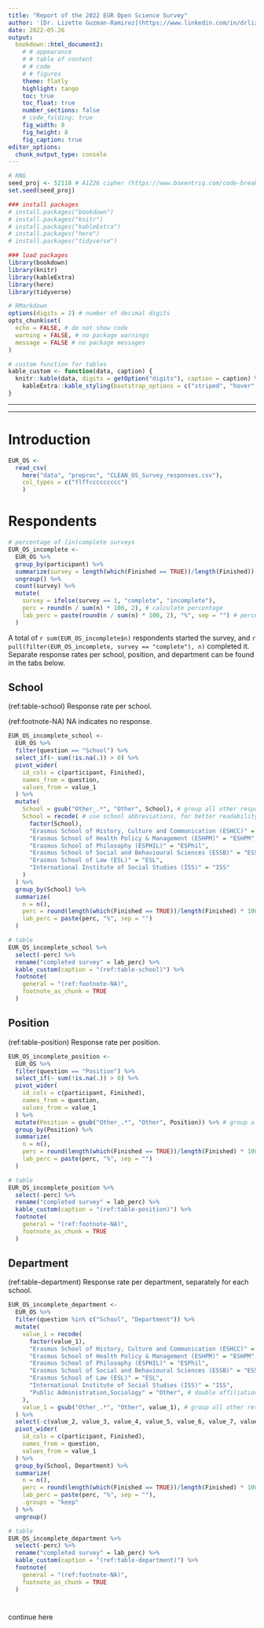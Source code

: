 ```yaml
---
title: "Report of the 2022 EUR Open Science Survey"
author: '[Dr. Lizette Guzman-Ramirez](https://www.linkedin.com/in/drlizguzman/), [Dr. Antonio Schettino](https://antonio-schettino.com/)'
date: 2022-05-26
output:
  bookdown::html_document2:
    # # appearance
    # # table of content
    # # code
    # # figures
    theme: flatly
    highlight: tango
    toc: true
    toc_float: true  
    number_sections: false
    # code_folding: true
    fig_width: 8
    fig_height: 8
    fig_caption: true
editor_options: 
  chunk_output_type: console
---
```


```r

# RNG
seed_proj <- 52118 # A1Z26 cipher (https://www.boxentriq.com/code-breaking/letters-to-numbers)
set.seed(seed_proj)

### install packages
# install.packages("bookdown")
# install.packages("knitr")
# install.packages("kableExtra")
# install.packages("here")
# install.packages("tidyverse")

### load packages
library(bookdown)
library(knitr)
library(kableExtra)
library(here)
library(tidyverse)

# RMarkdown
options(digits = 2) # number of decimal digits
opts_chunk$set(
  echo = FALSE, # do not show code
  warning = FALSE, # no package warnings
  message = FALSE # no package messages
)

# custom function for tables
kable_custom <- function(data, caption) {
  knitr::kable(data, digits = getOption("digits"), caption = caption) %>%
    kableExtra::kable_styling(bootstrap_options = c("striped", "hover", "condensed", "responsive"))
}

```

***
***

# Introduction

<!-- The Erasmus Research Institute of Management (ERIM) is committed to making Open Science practices the norm among its researchers. -->

<!-- Open Science increases transparency throughout the research cycle -- from hypothesis, methodology, observation, data collection, to analysis and publication --, resulting in increased research efficiency and enhanced research quality, visibility, and engagement. Open Science also enables the creation of new research questions and promotes collaborations and community building. -->

<!-- For these reasons, ERIM wanted to have a baseline on what and how much open science practices its researchers are already engaging with and which ones they want to learn more about. These questions created the need to conduct a survey. -->

<!-- The ESE and RSM Open Science Spring Survey was open to all researchers from the 6th of April to the 6th of May 2021. Questions were adapted from the [Swinburne Open Science Survey](https://osf.io/vpwf7/). -->

<!-- The survey explored how researchers perceive and use open science practices. Eight main topics were covered: -->

<!-- 1. Preregistration -->
<!-- 2. Open materials/code -->
<!-- 3. Open data -->
<!-- 4. Pre-publication archiving -->
<!-- 5. Open access -->
<!-- 6. General experience with open science practices -->
<!-- 7. Awareness of available tools -->
<!-- 8. Role of ERIM -->

<!-- This report displays the combined results (ESE and RSM) as well as separately for each school[^1]. -->

<!-- This is a living document that will be updated with new information and insights. For any comments or questions, please contact [Dr. Lizette Guzman-Ramirez](mailto:guzmanramirez@rsm.nl) (ERIM Research Data Steward) or [Dr. Antonio Schettino](mailto:schettino@eur.nl) (ERS Open Science Coordinator). -->

```r

EUR_OS <-
  read_csv(
    here("data", "preproc", "CLEAN_OS_Survey_responses.csv"),
    col_types = c("flffccccccccc")
    )

```

# Respondents {.tabset .tabset-pills}

```r

# percentage of (in)complete surveys
EUR_OS_incomplete <-
  EUR_OS %>% 
  group_by(participant) %>%
  summarize(survey = length(which(Finished == TRUE))/length(Finished)) %>%
  ungroup() %>%
  count(survey) %>% 
  mutate(
    survey = ifelse(survey == 1, "complete", "incomplete"),
    perc = round(n / sum(n) * 100, 2), # calculate percentage
    lab_perc = paste(round(n / sum(n) * 100, 2), "%", sep = "") # percentage as text (for plot labels)
  )

```

A total of `r sum(EUR_OS_incomplete$n)` respondents started the survey, and `r pull(filter(EUR_OS_incomplete, survey == "complete"), n)` completed it. Separate response rates per school, position, and department can be found in the tabs below.

## School

(ref:table-school) Response rate per school.

(ref:footnote-NA) NA indicates no response.

```r

EUR_OS_incomplete_school <-
  EUR_OS %>% 
  filter(question == "School") %>% 
  select_if(~ sum(!is.na(.)) > 0) %>%
  pivot_wider(
    id_cols = c(participant, Finished),
    names_from = question,
    values_from = value_1
  ) %>% 
  mutate(
    School = gsub("Other_.*", "Other", School), # group all other responses in "Other"
    School = recode( # use school abbreviations, for better readability
      factor(School),
      "Erasmus School of History, Culture and Communication (ESHCC)" = "ESHCC",
      "Erasmus School of Health Policy & Management (ESHPM)" = "ESHPM",
      "Erasmus School of Philosophy (ESPHIL)" = "ESPhil",
      "Erasmus School of Social and Behavioural Sciences (ESSB)" = "ESSB",
      "Erasmus School of Law (ESL)" = "ESL",
      "International Institute of Social Studies (ISS)" = "ISS"
    )
  ) %>%
  group_by(School) %>%
  summarize(
    n = n(),
    perc = round(length(which(Finished == TRUE))/length(Finished) * 100, 2),
    lab_perc = paste(perc, "%", sep = "")
  )

# table
EUR_OS_incomplete_school %>%
  select(-perc) %>% 
  rename("completed survey" = lab_perc) %>% 
  kable_custom(caption = "(ref:table-school)") %>% 
  footnote(
    general = "(ref:footnote-NA)",
    footnote_as_chunk = TRUE
  )

```

## Position

(ref:table-position) Response rate per position.

```r

EUR_OS_incomplete_position <-
  EUR_OS %>% 
  filter(question == "Position") %>% 
  select_if(~ sum(!is.na(.)) > 0) %>%
  pivot_wider(
    id_cols = c(participant, Finished),
    names_from = question,
    values_from = value_1
  ) %>% 
  mutate(Position = gsub("Other_.*", "Other", Position)) %>% # group all other responses in "Other"
  group_by(Position) %>%
  summarize(
    n = n(),
    perc = round(length(which(Finished == TRUE))/length(Finished) * 100, 2),
    lab_perc = paste(perc, "%", sep = "")
  )

# table
EUR_OS_incomplete_position %>%
  select(-perc) %>% 
  rename("completed survey" = lab_perc) %>% 
  kable_custom(caption = "(ref:table-position)") %>% 
  footnote(
    general = "(ref:footnote-NA)",
    footnote_as_chunk = TRUE
  )

```

## Department

(ref:table-department) Response rate per department, separately for each school.

```r

EUR_OS_incomplete_department <-
  EUR_OS %>% 
  filter(question %in% c("School", "Department")) %>% 
  mutate(
    value_1 = recode(
      factor(value_1),
      "Erasmus School of History, Culture and Communication (ESHCC)" = "ESHCC",
      "Erasmus School of Health Policy & Management (ESHPM)" = "ESHPM",
      "Erasmus School of Philosophy (ESPHIL)" = "ESPhil",
      "Erasmus School of Social and Behavioural Sciences (ESSB)" = "ESSB",
      "Erasmus School of Law (ESL)" = "ESL",
      "International Institute of Social Studies (ISS)" = "ISS",
      "Public Administration,Sociology" = "Other", # double affiliation categorized as "Other"
    ),
    value_1 = gsub("Other_.*", "Other", value_1), # group all other responses in "Other"
  ) %>% 
  select(-c(value_2, value_3, value_4, value_5, value_6, value_7, value_8, value_9)) %>% # delete columns with no data
  pivot_wider(
    id_cols = c(participant, Finished),
    names_from = question,
    values_from = value_1
  ) %>%
  group_by(School, Department) %>%
  summarize(
    n = n(),
    perc = round(length(which(Finished == TRUE))/length(Finished) * 100, 2),
    lab_perc = paste(perc, "%", sep = ""),
    .groups = "keep"
  ) %>% 
  ungroup()

# table
EUR_OS_incomplete_department %>%
  select(-perc) %>% 
  rename("completed survey" = lab_perc) %>% 
  kable_custom(caption = "(ref:table-department)") %>% 
  footnote(
    general = "(ref:footnote-NA)",
    footnote_as_chunk = TRUE
  )

```

# {-}

continue here



